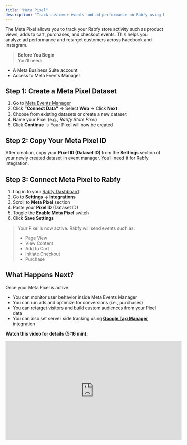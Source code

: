 ```yaml
---
title: "Meta Pixel"
description: "Track customer events and ad performance on Rabfy using Meta Pixel"
---
```


The Meta Pixel allows you to track your Rabfy store activity such as product views, adds to cart, purchases, and checkout events. This helps you analyze ad performance and retarget customers across Facebook and Instagram.

> **Before You Begin**\
> You’ll need:

- A Meta Business Suite account
- Access to Meta Events Manager

## Step 1: Create a Meta Pixel Dataset

1. Go to [Meta Events Manager](https://business.facebook.com/events_manager2/list)
2. Click **"Connect Data"** → Select **Web** → Click **Next**
3. Choose from existing datasets or create a new dataset
4. Name your Pixel (e.g., _Rabfy Store Pixel_)
5. Click **Continue** → Your Pixel will now be created

## Step 2: Copy Your Meta Pixel ID

After creation, copy your **Pixel ID (Dataset ID)** from the **Settings** section of your newly created dataset in event manager. You’ll need it for Rabfy integration.

## Step 3: Connect Meta Pixel to Rabfy

1. Log in to your [Rabfy Dashboard](https://dashboard.rabfy.com/)
2. Go to **Settings → Integrations**
3. Scroll to **Meta Pixel** section
4. Paste your **Pixel ID** (Dataset ID)
5. Toggle the **Enable Meta Pixel** switch
6. Click **Save Settings**

> Your Pixel is now active. Rabfy will send events such as:
>
> - Page View
> - View Content
> - Add to Cart
> - Initiate Checkout
> - Purchase

## What Happens Next?

Once your Meta Pixel is active:

- You can monitor user behavior inside Meta Events Manager
- You can run ads and optimize for conversions (i.e., purchases)
- You can retarget visitors and build custom audiences from your Pixel data
- You can also set server side tracking using [**Google Tag Manager**](https://docs.rabfy.com/integrations/google-tag-manager) integration

**Watch this video for details (5:16 min):**

<iframe width="560" height="315" src="https://www.youtube.com/embed/FLrjf2jUfTk?si=_XgdNwfuM2WYlX6L" title="YouTube video player" frameborder="0" allow="accelerometer; autoplay; clipboard-write; encrypted-media; gyroscope; picture-in-picture; web-share" referrerpolicy="strict-origin-when-cross-origin" allowfullscreen />

## Troubleshooting

**Events not showing in Meta?**

- Make sure Pixel ID is correct
- Allow up to 15 minutes for events to appear
- Use [Facebook Pixel Helper](https://chrome.google.com/webstore/detail/meta-pixel-helper/fdgfkebogiimcoedlicjlajpkdmockpc) Chrome Extension to debug